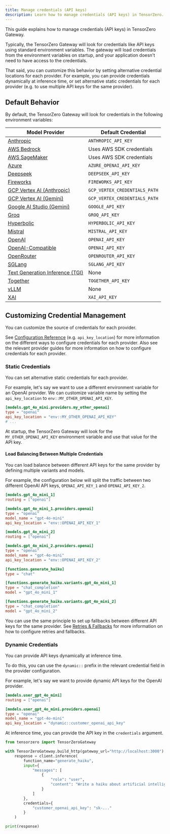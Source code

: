 ```yaml
---
title: Manage credentials (API keys)
description: Learn how to manage credentials (API keys) in TensorZero.
---
```


This guide explains how to manage credentials (API keys) in TensorZero Gateway.

Typically, the TensorZero Gateway will look for credentials like API keys using standard environment variables.
The gateway will load credentials from the environment variables on startup, and your application doesn't need to have access to the credentials.

That said, you can customize this behavior by setting alternative credential locations for each provider.
For example, you can provide credentials dynamically at inference time, or set alternative static credentials for each provider (e.g. to use multiple API keys for the same provider).

## Default Behavior

By default, the TensorZero Gateway will look for credentials in the following environment variables:

| Model Provider                                                                  | Default Credential            |
| ------------------------------------------------------------------------------- | ----------------------------- |
| [Anthropic](/gateway/guides/providers/anthropic/)                               | `ANTHROPIC_API_KEY`           |
| [AWS Bedrock](/gateway/guides/providers/aws-bedrock/)                           | Uses AWS SDK credentials      |
| [AWS SageMaker](/gateway/guides/providers/aws-sagemaker/)                       | Uses AWS SDK credentials      |
| [Azure](/gateway/guides/providers/azure/)                                       | `AZURE_OPENAI_API_KEY`        |
| [Deepseek](/gateway/guides/providers/deepseek/)                                 | `DEEPSEEK_API_KEY`            |
| [Fireworks](/gateway/guides/providers/fireworks/)                               | `FIREWORKS_API_KEY`           |
| [GCP Vertex AI (Anthropic)](/gateway/guides/providers/gcp-vertex-ai-anthropic/) | `GCP_VERTEX_CREDENTIALS_PATH` |
| [GCP Vertex AI (Gemini)](/gateway/guides/providers/gcp-vertex-ai-gemini/)       | `GCP_VERTEX_CREDENTIALS_PATH` |
| [Google AI Studio (Gemini)](/gateway/guides/providers/google-ai-studio-gemini/) | `GOOGLE_API_KEY`              |
| [Groq](/gateway/guides/providers/groq/)                                         | `GROQ_API_KEY`                |
| [Hyperbolic](/gateway/guides/providers/hyperbolic/)                             | `HYPERBOLIC_API_KEY`          |
| [Mistral](/gateway/guides/providers/mistral/)                                   | `MISTRAL_API_KEY`             |
| [OpenAI](/gateway/guides/providers/openai/)                                     | `OPENAI_API_KEY`              |
| [OpenAI-Compatible](/gateway/guides/providers/openai-compatible/)               | `OPENAI_API_KEY`              |
| [OpenRouter](/gateway/guides/providers/openrouter/)                             | `OPENROUTER_API_KEY`          |
| [SGLang](/gateway/guides/providers/sglang/)                                     | `SGLANG_API_KEY`              |
| [Text Generation Inference (TGI)](/gateway/guides/providers/tgi/)               | None                          |
| [Together](/gateway/guides/providers/together/)                                 | `TOGETHER_API_KEY`            |
| [vLLM](/gateway/guides/providers/vllm/)                                         | None                          |
| [XAI](/gateway/guides/providers/xai/)                                           | `XAI_API_KEY`                 |

## Customizing Credential Management

You can customize the source of credentials for each provider.

See [Configuration Reference](/gateway/configuration-reference/) (e.g. `api_key_location`) for more information on the different ways to configure credentials for each provider.
Also see the relevant provider guides for more information on how to configure credentials for each provider.

### Static Credentials

You can set alternative static credentials for each provider.

For example, let's say we want to use a different environment variable for an OpenAI provider.
We can customize variable name by setting the `api_key_location` to `env::MY_OTHER_OPENAI_API_KEY`.

```toml
[models.gpt_4o_mini.providers.my_other_openai]
type = "openai"
api_key_location = "env::MY_OTHER_OPENAI_API_KEY"
# ...
```

At startup, the TensorZero Gateway will look for the `MY_OTHER_OPENAI_API_KEY` environment variable and use that value for the API key.

<Tip>

#### Load Balancing Between Multiple Credentials

You can load balance between different API keys for the same provider by defining multiple variants and models.

For example, the configuration below will split the traffic between two different OpenAI API keys, `OPENAI_API_KEY_1` and `OPENAI_API_KEY_2`.

```toml
[models.gpt_4o_mini_1]
routing = ["openai"]

[models.gpt_4o_mini_1.providers.openai]
type = "openai"
model_name = "gpt-4o-mini"
api_key_location = "env::OPENAI_API_KEY_1"

[models.gpt_4o_mini_2]
routing = ["openai"]

[models.gpt_4o_mini_2.providers.openai]
type = "openai"
model_name = "gpt-4o-mini"
api_key_location = "env::OPENAI_API_KEY_2"

[functions.generate_haiku]
type = "chat"

[functions.generate_haiku.variants.gpt_4o_mini_1]
type = "chat_completion"
model = "gpt_4o_mini_1"

[functions.generate_haiku.variants.gpt_4o_mini_2]
type = "chat_completion"
model = "gpt_4o_mini_2"
```

You can use the same principle to set up fallbacks between different API keys for the same provider.
See [Retries & Fallbacks](/gateway/guides/retries-fallbacks/) for more information on how to configure retries and fallbacks.

</Tip>

### Dynamic Credentials

You can provide API keys dynamically at inference time.

To do this, you can use the `dynamic::` prefix in the relevant credential field in the provider configuration.

For example, let's say we want to provide dynamic API keys for the OpenAI provider.

```toml {7}
[models.user_gpt_4o_mini]
routing = ["openai"]

[models.user_gpt_4o_mini.providers.openai]
type = "openai"
model_name = "gpt-4o-mini"
api_key_location = "dynamic::customer_openai_api_key"
```

At inference time, you can provide the API key in the `credentials` argument.

```python {14-16}
from tensorzero import TensorZeroGateway

with TensorZeroGateway.build_http(gateway_url="http://localhost:3000") as client:
    response = client.inference(
        function_name="generate_haiku",
        input={
            "messages": [
                {
                    "role": "user",
                    "content": "Write a haiku about artificial intelligence.",
                }
            ]
        },
        credentials={
            "customer_openai_api_key": "sk-..."
        }
    )

print(response)
```
